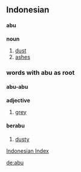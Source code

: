 ==Indonesian==
====abu====
'''noun'''

# [[dust]]
# [[ashes]]


===words with abu as root===
====abu-abu====
'''adjective'''
# [[grey]]

====berabu====
# [[dusty]]


[[Wiktionary:Indonesian index|Indonesian Index]]

[[de:abu]]